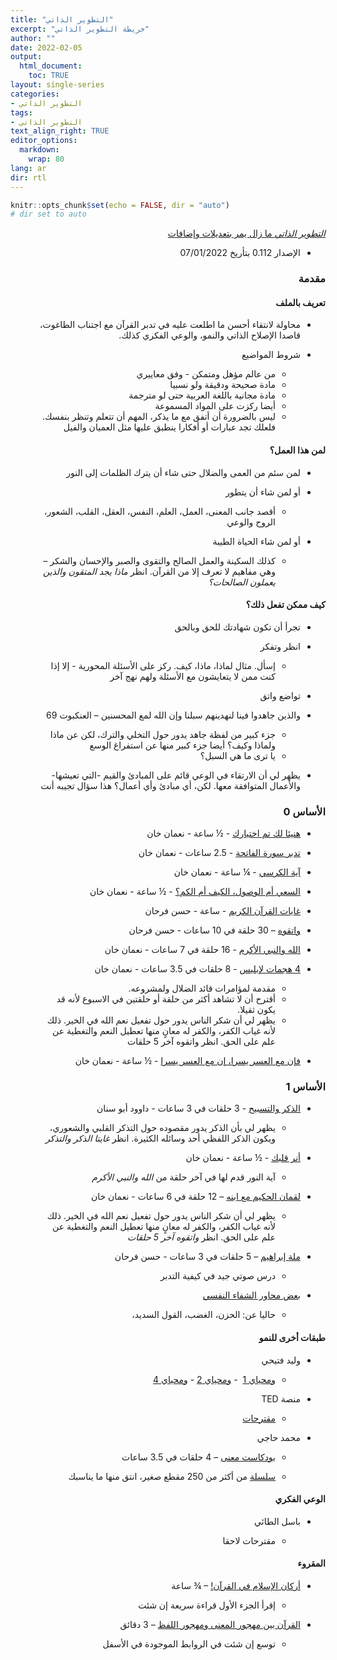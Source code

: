 ```yaml
---
title: "التطوير الذاتي"
excerpt: "خريطة التطوير الذاتي"
author: ""
date: 2022-02-05
output: 
  html_document:
    toc: TRUE 
layout: single-series
categories:
- التطوير الذاتي
tags:
- التطوير الذاتي
text_align_right: TRUE
editor_options: 
  markdown: 
    wrap: 80
lang: ar
dir: rtl
---
```


```{=html}
<style>

.rtl {
direction: rtl;
}


p {
direction: rtl;
}


figure {
margin-bottom: 20px;
}

.rtl figcaption {
direction: inherit;
}


h1, h2, h3, h4, h5, h6 {
direction: rtl;
}

</style>
```
```r
knitr::opts_chunk$set(echo = FALSE, dir = "auto")
# dir set to auto
```

::: {.rtl dir="rtl"}
[*التطوير الذاتي* ما زال يمر بتعديلات وإضافات]{.ul}

-   الإصدار 0.112 بتأريخ 07/01/2022
:::

### مقدمة {dir="rtl"}

#### تعريف بالملف {dir="rtl"}

::: {.rtl dir="rtl"}
-   محاولة لانتقاء أحسن ما اطلعت عليه في تدبر القرآن مع اجتناب الطاغوت، قاصدا
    الإصلاح الذاتي والنمو، والوعي الفكري كذلك.

-   شروط المواضيع

    -   من عالم مؤهل ومتمكن - وفق معاييري
    -   مادة صحيحة ودقيقة ولو نسبيا
    -   مادة مجانية باللغة العربية حتى لو مترجمة
    -   أيضا ركزت على المواد المسموعة
    -   ليس بالضرورة أن أتفق مع ما يذكر، المهم أن تتعلم وتنظر بنفسك. فلعلك تجد
        عبارات أو أفكارا ينطبق عليها مثل العميان والفيل
:::

#### لمن هذا العمل؟ {dir="rtl"}

::: {.rtl dir="rtl"}
-   لمن سئم من العمى والضلال حتى شاء أن يترك الظلمات إلى النور

-   أو لمن شاء أن يتطور

    -   أقصد جانب المعنى، العمل، العلم، النفس، العقل، القلب، الشعور، الروح
        والوعي

-   أو لمن شاء الحياة الطيبة

    -   كذلك السكينة والعمل الصالح والتقوى والصبر والإحسان والشكر -- وهي مفاهيم
        لا تعرف إلا من القرآن. انظر *ماذا يجد المتقون والذين يعملون الصالحات؟*
:::

#### كيف ممكن تفعل ذلك؟ {dir="rtl"}

::: {.rtl dir="rtl"}
-   تجرأ أن تكون شهادتك للحق وبالحق

-   انظر وتفكر

    -   إسأل. مثال لماذا، ماذا، كيف. ركز على الأسئلة المحورية - إلا إذا كنت ممن
        لا يتعايشون مع الأسئلة ولهم نهج آخر

-   تواضع واتق

-   والذين جاهدوا فينا لنهدينهم سبلنا وإن الله لمع المحسنين -- العنكبوت 69

    -   جزء كبير من لفظة جاهد يدور حول التخلي والترك، لكن عن ماذا ولماذا وكيف؟
        أيضا جزء كبير منها عن استفراغ الوسع
    -   يا ترى ما هي السبل؟

-   يظهر لي أن الارتقاء في الوعي قائم على المبادئ والقيم -التي تعيشها- والأعمال
    المتوافقة معها. لكن، أي مبادئ وأي أعمال؟ هذا سؤال تجيبه أنت

### الأساس 0 {dir="rtl"}

-   [هنيئا لك تم اختيارك](https://youtu.be/JxSDyLKZH5Q) - ½ ساعة - نعمان خان

-   [تدبر سورة
    الفاتحة](https://youtube.com/playlist?list=PLUi9hIhk1yND33W_FXj0njePthGxWEtfW) -
    2.5 ساعات - نعمان خان

-   [آية الكرسي](https://youtu.be/qjs3GQNCXGA) - ¼ ساعة - نعمان خان

-   [السعي أم الوصول، الكيف أم
    الكم؟](https://www.youtube.com/watch?v=h7DnnD-XmGE&t=1s&ab_channel=%D9%8A%D8%B3%D8%AA%D8%AD%D9%82%D8%A7%D9%84%D9%85%D8%B4%D8%A7%D9%87%D8%AF%D8%A9%7CAmustwatch) -
    ½ ساعة - نعمان خان

-   [غايات القرآن
    الكريم](https://www.youtube.com/watch?v=MXufTJj9irg&ab_channel=Halmalki) -
    ساعة - حسن فرحان

-   [واتقوه](https://www.youtube.com/playlist?list=PLaeLLCgliUNuSqR7_W5ayRkktbRTGCdTK)
    -- 30 حلقة في 10 ساعات - حسن فرحان

-   [الله والنبي
    الأكرم](https://www.youtube.com/playlist?list=PLavM-FTx_wSO8RhilMgtoi5x-RyiDT3yp) -
    16 حلقة في 7 ساعات - نعمان خان

-   [4 هجمات
    لإبليس](https://www.youtube.com/playlist?list=PLavM-FTx_wSOMBAFtSsWlxegURwoq0jwD) -
    8 حلقات في 3.5 ساعات - نعمان خان

    -   مقدمة لمؤامرات قائد الضلال ولمشروعه.
    -   أقترح أن لا تشاهد أكثر من حلقة أو حلقتين في الاسبوع لأنه قد يكون ثقيلا.
    -   يظهر لي أن شكر الناس يدور حول تفعيل نعم الله في الخير. ذلك لأنه غياب
        الكفر، والكفر له معانٍ منها تعطيل النعم والتغطية عن علم على الحق. انظر
        واتقوه آخر 5 حلقات 

-   [فإن مع العسر يسرا، إن مع العسر
    يسرا](https://www.youtube.com/watch?v=0PYiouCbRBo&t=1s&ab_channel=%D9%8A%D8%B3%D8%AA%D8%AD%D9%82%D8%A7%D9%84%D9%85%D8%B4%D8%A7%D9%87%D8%AF%D8%A9%7CAmustwatch) -
    ½ ساعة - نعمان خان

### الأساس 1 {.rtl dir="rtl"}

-   [الذكر
    والتسبيح](https://youtube.com/playlist?list=PLavM-FTx_wSOmKh6OzUBve90cYmUqj3dr) -
    3 حلقات في 3 ساعات - داوود أبو سنان

    -   يظهر لي بأن الذكر يدور مقصوده حول التذكر القلبي والشعوري، ويكون الذكر
        اللفظي أحد وسائله الكثيرة. انظر *غايتا الذكر والتذكر*

-   [أنر قلبك](https://youtu.be/Bsy4LyhjtUw) - ½ ساعة - نعمان خان

    -   آية النور قدم لها في آخر حلقة من *الله والنبي الأكرم*

-   [لقمان الحكيم مع
    ابنه](https://youtube.com/playlist?list=PLUi9hIhk1yNAx_B57PoTdmsnyRcwg7oSy)
    -- 12 حلقة في 6 ساعات - نعمان خان

    -   يظهر لي أن شكر الناس يدور حول تفعيل نعم الله في الخير. ذلك لأنه غياب
        الكفر، والكفر له معانٍ منها تعطيل النعم والتغطية عن علم على الحق. انظر
        *واتقوه آخر 5 حلقات*

-   [ملة
    إبراهيم](https://www.youtube.com/playlist?list=PLMhVe51jzgxY1C3Ey8C8uulrDMbsLgQ74)
    -- 5 حلقات في 3 ساعات - حسن فرحان

    -   درس صوتي جيد في كيفية التدبر

-   [بعض محاور الشفاء
    النفسي](https://www.youtube.com/playlist?list=PLavM-FTx_wSNdOKYcHFsofJWgqpZ_R6Q5)

    -   حاليا عن: الحزن، الغضب، القول السديد،

#### طبقات أخرى للنمو {.rtl dir="rtl"}

-   وليد فتيحي

    -   [ومحياي
        1](https://www.youtube.com/playlist?list=PLLv7VhDO2xzXNVUbBD-7GSOhhZ6W8cKPX)
         - [ومحياي
        2](https://www.youtube.com/playlist?list=PLLv7VhDO2xzWDvgZQgW7v6i_ATyVTB2rH) -
        [ومحياي
        4](https://www.youtube.com/playlist?list=PLLv7VhDO2xzVL2KhPecbRgsFYfJgn7fxJ)

-   منصة TED

    -   [مقترحات](https://www.youtube.com/playlist?list=PLavM-FTx_wSPhC2hPj-qqhhVNEb6kHo7S)

-   محمد حاجي

    -   [بودكاست
        معنى](https://www.youtube.com/playlist?list=PLu2pO3Iv0VFdIF_x93mNrIQBhK_fSYjw1)
        -- 4 حلقات في 3.5 ساعات

    -   [سلسلة](https://www.youtube.com/playlist?list=PLYpYTXam-JvczdUFCS5nnBa3Z1LcVqga3)
        من أكثر من 250 مقطع صغير، انتق منها ما يناسبك

#### الوعي الفكري {.rtl dir="rtl"}

-   باسل الطائي

    -   مقترحات لاحقا

#### المقروء {.rtl dir="rtl"}

-   [أركان الإسلام في
    القرآن!](http://elqalamcenter.com/2018/03/30/%D8%A3%D8%B1%D9%83%D8%A7%D9%86-%D8%A7%D9%84%D8%A5%D8%B3%D9%84%D8%A7%D9%85-%D9%85%D9%86-%D8%A7%D9%84%D9%82%D8%B1%D8%A2%D9%86-%D8%A7%D9%84%D8%AC%D8%B2%D8%A1-%D8%A3%D9%84%D8%A3%D9%88%D9%91%D9%84/?utm_source=pocket_mylist)
    -- ¾ ساعة

    -   إقرأ الجزء الأول قراءة سريعة إن شئت

-   [القرآن بين مهجور المعنى ومهجور
    اللفظ](http://almaliky.org/subject.php?id=1064&utm_source=pocket_mylist) --
    3 دقائق

    -   توسع إن شئت في الروابط الموجودة في الأسفل
:::
